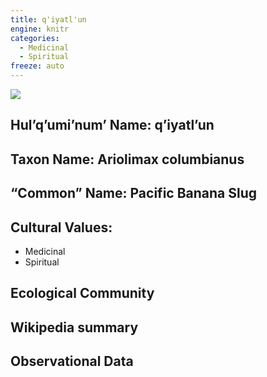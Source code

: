 ```yaml
---
title: q'iyatl'un
engine: knitr
categories:
  - Medicinal
  - Spiritual
freeze: auto
---
```

![](https://inaturalist-open-data.s3.amazonaws.com/photos/59264526/medium.jpeg)

## **Hul'q'umi'num' Name**: q'iyatl'un
## **Taxon Name**: Ariolimax columbianus
## **"Common" Name**: Pacific Banana Slug
## **Cultural Values**:

  - Medicinal
  - Spiritual

## **Ecological Community**
## **Wikipedia summary**
## **Observational Data**
